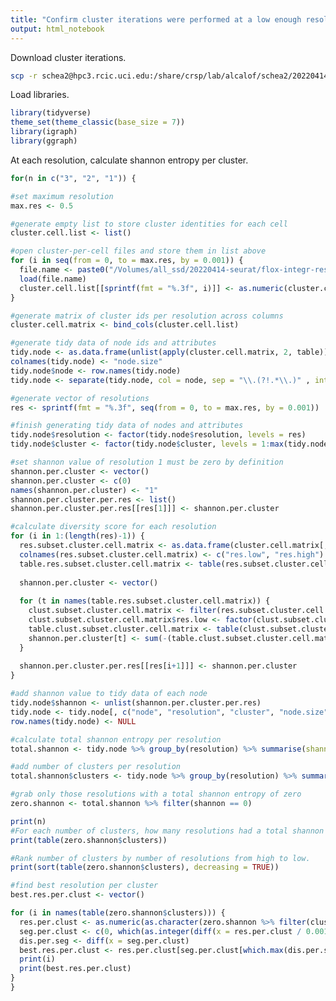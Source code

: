 ```yaml
---
title: "Confirm cluster iterations were performed at a low enough resolution"
output: html_notebook
---
```


Download cluster iterations.
```bash
scp -r schea2@hpc3.rcic.uci.edu:/share/crsp/lab/alcalof/schea2/20220414-seurat/flox-integr-res-0.0120/flox-*-cluster-iters /Volumes/all_ssd/20220414-seurat/flox-integr-res-0.0120
```

Load libraries.
```r
library(tidyverse)
theme_set(theme_classic(base_size = 7))
library(igraph)
library(ggraph)
```

At each resolution, calculate shannon entropy per cluster.
```r

for(n in c("3", "2", "1")) {

#set maximum resolution
max.res <- 0.5

#generate empty list to store cluster identities for each cell
cluster.cell.list <- list()

#open cluster-per-cell files and store them in list above
for (i in seq(from = 0, to = max.res, by = 0.001)) {
  file.name <- paste0("/Volumes/all_ssd/20220414-seurat/flox-integr-res-0.0120/flox-", n, "-cluster-iters/cluster-per-cell-flox-", n, "-res-", sprintf(fmt = "%.3f", i), ".Robj")
  load(file.name)
  cluster.cell.list[[sprintf(fmt = "%.3f", i)]] <- as.numeric(cluster.cluster)
}

#generate matrix of cluster ids per resolution across columns
cluster.cell.matrix <- bind_cols(cluster.cell.list)

#generate tidy data of node ids and attributes
tidy.node <- as.data.frame(unlist(apply(cluster.cell.matrix, 2, table)))
colnames(tidy.node) <- "node.size"
tidy.node$node <- row.names(tidy.node)
tidy.node <- separate(tidy.node, col = node, sep = "\\.(?!.*\\.)" , into = c("resolution", "cluster"), remove = FALSE)

#generate vector of resolutions
res <- sprintf(fmt = "%.3f", seq(from = 0, to = max.res, by = 0.001))

#finish generating tidy data of nodes and attributes
tidy.node$resolution <- factor(tidy.node$resolution, levels = res)
tidy.node$cluster <- factor(tidy.node$cluster, levels = 1:max(tidy.node$cluster))

#set shannon value of resolution 1 must be zero by definition
shannon.per.cluster <- vector()
shannon.per.cluster <- c(0)
names(shannon.per.cluster) <- "1"
shannon.per.cluster.per.res <- list()
shannon.per.cluster.per.res[[res[1]]] <- shannon.per.cluster

#calculate diversity score for each resolution
for (i in 1:(length(res)-1)) {
  res.subset.cluster.cell.matrix <- as.data.frame(cluster.cell.matrix[, c(i, i+1)])
  colnames(res.subset.cluster.cell.matrix) <- c("res.low", "res.high")
  table.res.subset.cluster.cell.matrix <- table(res.subset.cluster.cell.matrix[, "res.high"])
  
  shannon.per.cluster <- vector()
  
  for (t in names(table.res.subset.cluster.cell.matrix)) {
    clust.subset.cluster.cell.matrix <- filter(res.subset.cluster.cell.matrix,  res.high == t)
    clust.subset.cluster.cell.matrix$res.low <- factor(clust.subset.cluster.cell.matrix$res.low)
    table.clust.subset.cluster.cell.matrix <- table(clust.subset.cluster.cell.matrix$res.low)
    shannon.per.cluster[t] <- sum(-(table.clust.subset.cluster.cell.matrix/table.res.subset.cluster.cell.matrix[t])*log(table.clust.subset.cluster.cell.matrix/table.res.subset.cluster.cell.matrix[t]))
  }
  
  shannon.per.cluster.per.res[[res[i+1]]] <- shannon.per.cluster
}

#add shannon value to tidy data of each node
tidy.node$shannon <- unlist(shannon.per.cluster.per.res)
tidy.node <- tidy.node[, c("node", "resolution", "cluster", "node.size", "shannon")]
row.names(tidy.node) <- NULL

#calculate total shannon entropy per resolution
total.shannon <- tidy.node %>% group_by(resolution) %>% summarise(shannon = sum(shannon))

#add number of clusters per resolution
total.shannon$clusters <- tidy.node %>% group_by(resolution) %>% summarise(clusters = length(cluster)) %>% pull(clusters)

#grab only those resolutions with a total shannon entropy of zero
zero.shannon <- total.shannon %>% filter(shannon == 0)

print(n)
#For each number of clusters, how many resolutions had a total shannon entropy of zero?
print(table(zero.shannon$clusters))

#Rank number of clusters by number of resolutions from high to low.
print(sort(table(zero.shannon$clusters), decreasing = TRUE))

#find best resolution per cluster
best.res.per.clust <- vector()

for (i in names(table(zero.shannon$clusters))) {
  res.per.clust <- as.numeric(as.character(zero.shannon %>% filter(clusters == i) %>% pull(resolution)))
  seg.per.clust <- c(0, which(as.integer(diff(x = res.per.clust / 0.001)) > 1), length(res.per.clust))
  dis.per.seg <- diff(x = seg.per.clust)
  best.res.per.clust <- res.per.clust[seg.per.clust[which.max(dis.per.seg) + 1]]
  print(i)
  print(best.res.per.clust)
}
}
```